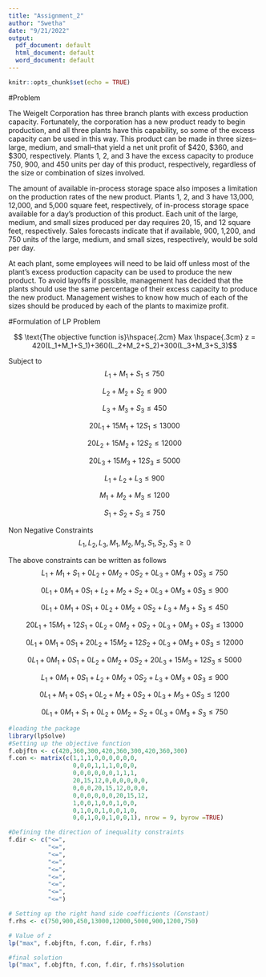 ---
title: "Assignment_2"
author: "Swetha"
date: "9/21/2022"
output:
  pdf_document: default
  html_document: default
  word_document: default
---

```{r setup, include=FALSE}
knitr::opts_chunk$set(echo = TRUE)
```

#Problem

The Weigelt Corporation has three branch plants with excess production capacity. Fortunately, the corporation has a new product ready to begin production, and all three plants have this capability, so some of the excess capacity can be used in this way. This product can be made in three sizes--large, medium, and small--that yield a net unit profit of $420, $360, and $300, respectively. Plants 1, 2, and 3 have the excess capacity to produce 750, 900, and 450 units per day of this product, respectively, regardless of the size or combination of sizes involved.

The amount of available in-process storage space also imposes a limitation on the production rates of the new product. Plants 1, 2, and 3 have 13,000, 12,000, and 5,000 square feet, respectively, of in-process storage space available for a day's production of this product. Each unit of the large, medium, and small sizes produced per day requires 20, 15, and 12 square feet, respectively.
Sales forecasts indicate that if available, 900, 1,200, and 750 units of the large, medium, and small sizes, respectively, would be sold per day.

At each plant, some employees will need to be laid off unless most of the plant’s excess production capacity can be used to produce the new product. To avoid layoffs if possible, management has decided that the plants should use the same percentage of their excess capacity to produce the new product.
Management wishes to know how much of each of the sizes should be produced by each of the plants to maximize profit.


#Formulation of LP Problem

$$ \text{The objective function is}\hspace{.2cm} Max \hspace{.3cm} z = 420(L_1+M_1+S_1)+360(L_2+M_2+S_2)+300(L_3+M_3+S_3)$$

Subject to 
$$L_1+M_1+S_1 \le 750$$

$$L_2+M_2+S_2 \le 900$$

$$L_3+M_3+S_3 \le 450$$

$$20L_1 +15M_1 +12S_1 \le 13000$$

$$20L_2 +15M_2 +12S_2 \le 12000$$

$$20L_3 +15M_3 +12S_3 \le 5000$$

$$L_1 +L_2 +L_3 \le 900$$

$$M_1 +M_2 +M_3 \le 1200$$

$$S_1 +S_2 +S_3 \le 750$$

Non Negative Constraints
$$L_1,L_2,L_3,M_1,M_2,M_3,S_1,S_2,S_3 \ge 0$$

The above constraints can be written as follows
$$L_1 +M_1 +S_1 +0L_2 +0M_2 +0S_2 +0L_3 +0M_3 +0S_3 \le 750$$

$$0L_1 +0M_1 +0S_1 +L_2 +M_2 +S_2 +0L_3 +0M_3 +0S_3 \le 900$$

$$0L_1 +0M_1 +0S_1 +0L_2 +0M_2 +0S_2 +L_3 +M_3 +S_3 \le 450$$

$$20L_1 +15M_1 +12S_1 +0L_2 +0M_2 +0S_2 +0L_3 +0M_3 +0S_3 \le 13000$$

$$0L_1 +0M_1 +0S_1 +20L_2 +15M_2 +12S_2 +0L_3 +0M_3 +0S_3 \le 12000$$

$$0L_1 +0M_1 +0S_1 +0L_2 +0M_2 +0S_2 +20L_3 +15M_3 +12S_3 \le 5000$$

$$L_1 +0M_1 +0S_1 +L_2 +0M_2 +0S_2 +L_3 +0M_3 +0S_3 \le 900$$

$$0L_1 +M_1 +0S_1 +0L_2 +M_2 +0S_2 +0L_3 +M_3 +0S_3 \le 1200$$

$$0L_1 +0M_1 +S_1 +0L_2 +0M_2 +S_2 +0L_3 +0M_3 +S_3 \le 750$$

```{r}
#loading the package
library(lpSolve)
#Setting up the objective function
f.objftn <- c(420,360,300,420,360,300,420,360,300)
f.con <- matrix(c(1,1,1,0,0,0,0,0,0,
                  0,0,0,1,1,1,0,0,0,
                  0,0,0,0,0,0,1,1,1,
                  20,15,12,0,0,0,0,0,0,
                  0,0,0,20,15,12,0,0,0,
                  0,0,0,0,0,0,20,15,12,
                  1,0,0,1,0,0,1,0,0,
                  0,1,0,0,1,0,0,1,0,
                  0,0,1,0,0,1,0,0,1), nrow = 9, byrow =TRUE)

#Defining the direction of inequality constraints
f.dir <- c("<=",
           "<=", 
           "<=",
           "<=",
           "<=",
           "<=",
           "<=",
           "<=",
           "<=")

# Setting up the right hand side coefficients (Constant)
f.rhs <- c(750,900,450,13000,12000,5000,900,1200,750)

# Value of z
lp("max", f.objftn, f.con, f.dir, f.rhs)

#final solution
lp("max", f.objftn, f.con, f.dir, f.rhs)$solution
```